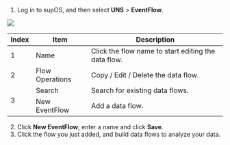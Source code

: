 

1. Log in to supOS, and then select **UNS** > **EventFlow**.

<img src="http://communityimage2.oss-cn-hangzhou.aliyuncs.com/109.png" />

<table>
  <thead>
    <tr>
      <th>Index</th>
      <th>Item</th>
      <th>Description</th>
    </tr>
  </thead>
  <tbody>
    <tr>
      <td rowspan="1">1</td>
      <td>Name</td>
      <td>Click the flow name to start editing the data flow.</td>
    </tr>
    <tr>
      <td rowspan="1">2</td>
      <td>Flow Operations</td>
      <td>Copy / Edit / Delete the data flow.</td>
    </tr>
    <tr>
      <td rowspan="2">3</td>
      <td>Search</td>
      <td>Search for existing data flows.</td>
    </tr>
    <tr>
      <td>New EventFlow</td>
      <td>Add a data flow.</td>
    </tr>
  </tbody>
</table>


2. Click **New EventFlow**, enter a name and click **Save**.
3. Click the flow you just added, and build data flows to analyze your data.